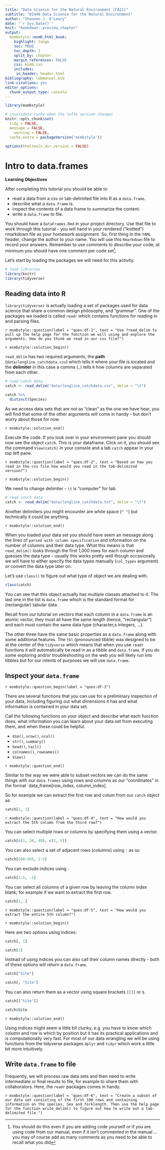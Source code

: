 ```yaml
---
title: "Data Science for the Natural Environment (FA21)"
subtitle: "BI449 Data Science for the Natural Environment"
author: "Shannon J. O'Leary"
date: "`r Sys.Date()`"
knit: "bookdown::preview_chapter"
output:
  msmbstyle::msmb_html_book:
    highlight: tango
    toc: TRUE
    toc_depth: 1
    split_by: chapter
    margin_references: FALSE
    css: msmb.css
    includes:
     in_header: header.html
bibliography: labmanual.bib
link-citations: yes
editor_options: 
  chunk_output_type: console
---
```


```r

library(msmbstyle)

# invalidate cache when the tufte version changes
knitr::opts_chunk$set(
  tidy = FALSE, 
  message = FALSE,
	warning = FALSE,
  cache.extra = packageVersion('msmbstyle'))

options(htmltools.dir.version = FALSE)

```

# Intro to data.frames

**Learning Objectives**

After completing this tutorial you should be able to

* read a data from a csv or tab-delimited file into R as a `data.frame`.
* describe what a `data.frame` is.
* inspect the contents of a data frame to summarize the content.
* write a `data.frame` to file.

You should have a `DataFrames.Rmd` in your project directory. Use that file to work through this tutorial - you will hand in your rendered ("knitted") rmarkdown file as your homework assignment. So, first thing in the `YAML` header, change the author to your name. You will use this `Rmarkdown` file to record your answers. Remember to use comments to describe your code; at minimum you should have one comment per code set^[You should do this even if you are adding code yourself or if you are using code from our manual, even if it isn't commented in the manual ... you may of course add as many comments as you need to be able to recall what you did].

Let's start by loading the packages we will need for this activity.

```r

# load libraries
library(knitr)
library(tidyverse)

```


## Reading data into R

`library(tidyverse)` is actually loading a set of packages used for data science that share a common design philosophy, and "grammar". One of the packages we loaded is called `readr` which contains functions for reading in and parsing files.

`r msmbstyle::question(label = "ques:df-1", text = "Use ?read_delim to pull up the help page for the function we will using and explore the arguments. How do you think we read in our csv file?")`

`r msmbstyle::solution_begin()`

`read_delim` has two required arguments, the **path** (`data/longline_catchdata.csv`) which tells `R` where your file is located and the **delimiter** in this case a comma (`,`) tells `R` how columns are separated from each other.

```r

# read catch data
catch <- read_delim("data/longline_catchdata.csv", delim = "\t")

catch %>%
  distinct(Species)

```

As we access data sets that are not as "clean" as the one we have hear, you will find that some of the other arguments will come in handy - but don't worry about those for now.

`r msmbstyle::solution_end()`


Execute the code. If you look over in your environment pane you should now see the object `catch`. This is your dataframe. Click on it, you should see the command `View(catch)` in your console and a tab `catch` appear in your top left pane.

`r msmbstyle::question(label = "ques:df-2", text = "Based on how you read in the csv file how would you read in the tab-delimited version?")`

`r msmbstyle::solution_begin()`

We need to change delimiter - `\t` is "computer" for tab. 

```r

# read catch data
catch <- read_delim("data/longline_catchdata.txt", delim = "\t")

```

Another delimiters you might encounter are white space (`" "`) but technically it could be anything. 

`r msmbstyle::solution_end()`

When you loaded your data set you should have seem an message along the lines of `parsed with column specification` and information on the number of columns and their data type. What this means is that `read_delim()` looks through the first 1,000 rows for each column and guesses the data type - usually this works pretty well though occasionally we will have to either specify the data types manually (`col_types` argument) or convert the data type later on.

Let's use `class()` to figure out what type of object we are dealing with.

```r

class(catch)

```
You can see that this object actually has multiple classes attached to it. The last one in the list is `data.frame` which is the standard format for (rectangular) tabular data.

Recall from our tutorial on vectors that each column in a `data.frame` is an atomic vector, they must all have the same length (hence, "rectangular") and each must contain the same data type (character,s integers, ...).

The other three have the same basic properties as a `data.frame` along with some additional features. The `tbl` (pronounced tibble) was designed to be at the center of the `tidyverse` which means that when you use `readr` functions it will automatically be read in as a tibble and `data.frame`. If you do some exploring and/or troubleshooting on the web you will likely run into tibbles but for our intents of purposes we will use `data.frame`.



## Inspect your `data.frame`

`r msmbstyle::question_begin(label = "ques:df-3")`

There are several functions that you can use for a preliminary inspection of your data, including figuring out what dimensions it has and what information is contained in your data set.

Call the following functions on your object and describe what each function does, what information you can learn about your data set from executing them, and when these could be helpful. 

* `dim()`, `nrow()`, `ncol()`
* `str()`, `summary()`
* `head()`, `tail()`
* `colnames()`, `rownames()`
* `View()`

`r msmbstyle::question_end()`

Similar to the way we were able to subset vectors we can do the same things with our `data.frames` using rows and columns as our "coordinates" in the format `data_frame[row_index, column_index].

So for example we can extract the first row and colum from our `catch` object as

```r

catch[1, 1]

```

`r msmbstyle::question(label = "ques:df-4", text = "How would you extract the 5th column from the third row?")`

You can select multiple rows or columns by specifying them using a vector.

```r

catch[c(1, 20, 40), c(2, 5)]

```

You can also select a set of adjacent rows (columns) using `:` as so

```r

catch[500:505, 2:5]

```

You can exclude indices using `-`

```r

catch[1:5, -1]

```

You can select all columns of a given row by leaving the column index blank; for example if we want to extract the first row.

```r

catch[1, ]

```

`r msmbstyle::question(label = "ques:df-5", text = "How would you extract the entire 5th column?")`

`r msmbstyle::solution_begin()`

Here are two options using indices:

```r

catch[, 1]

catch[1]

```

Instead of using indices you can also call their column names directly - both of these options will return a `data.frame`.

```r

catch["Site"]

catch[, "Site"]

```

You can also return them as a vector using square brackets `[[]]` or `$`.

```r

catch[["Site"]]

catch$Site

```

`r msmbstyle::solution_end()`

Using indices might seem a little bit clunky, e.g. you have to know which column and row is which by position but it has its practical applications and is computationally very fast. For most of our data wrangling we will be using functions from the tidyverse packages `dplyr` and `tidyr` which work a little bit more intuitively.


## Write `data.frame` to file

Frequently, we will process raw data sets and then need to write intermediate or final results to file, for example to share them with collaborators. Here, the `readr` packages comes in handy. 


`r msmbstyle::question(label = "ques:df-6", text = "Create a subset of our data set consisting of the first 100 rows and containing information on the species, Sex and forklength. Then use the help page for the function write_delim() to figure out how to write out a tab-delimited file.")`
